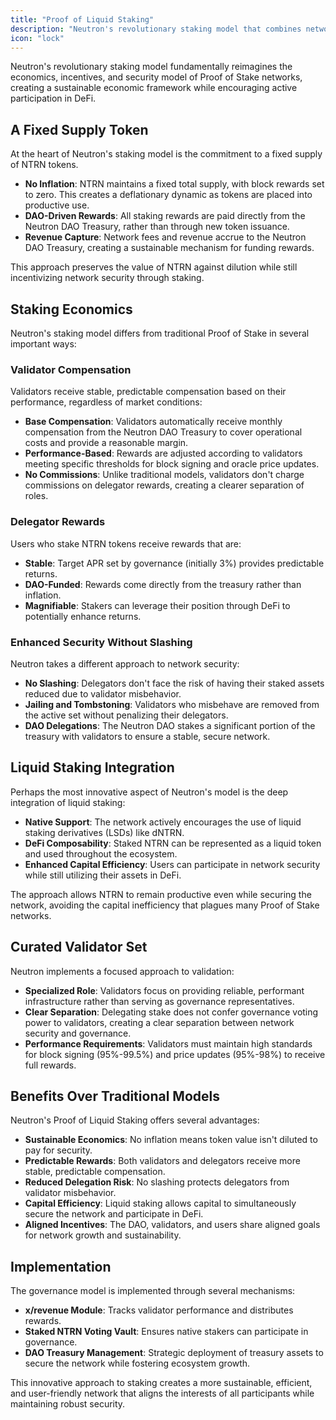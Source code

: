 ```yaml
---
title: "Proof of Liquid Staking"
description: "Neutron's revolutionary staking model that combines network security with DeFi capital efficiency"
icon: "lock"
---
```


Neutron's revolutionary staking model fundamentally reimagines the economics, incentives, and security model of Proof of Stake networks, creating a sustainable economic framework while encouraging active participation in DeFi.

## A Fixed Supply Token

At the heart of Neutron's staking model is the commitment to a fixed supply of NTRN tokens.

- **No Inflation**: NTRN maintains a fixed total supply, with block rewards set to zero. This creates a deflationary dynamic as tokens are placed into productive use.
- **DAO-Driven Rewards**: All staking rewards are paid directly from the Neutron DAO Treasury, rather than through new token issuance.
- **Revenue Capture**: Network fees and revenue accrue to the Neutron DAO Treasury, creating a sustainable mechanism for funding rewards.

This approach preserves the value of NTRN against dilution while still incentivizing network security through staking.

## Staking Economics

Neutron's staking model differs from traditional Proof of Stake in several important ways:

### Validator Compensation

Validators receive stable, predictable compensation based on their performance, regardless of market conditions:

- **Base Compensation**: Validators automatically receive monthly compensation from the Neutron DAO Treasury to cover operational costs and provide a reasonable margin.
- **Performance-Based**: Rewards are adjusted according to validators meeting specific thresholds for block signing and oracle price updates.
- **No Commissions**: Unlike traditional models, validators don't charge commissions on delegator rewards, creating a clearer separation of roles.

### Delegator Rewards

Users who stake NTRN tokens receive rewards that are:

- **Stable**: Target APR set by governance (initially 3%) provides predictable returns.
- **DAO-Funded**: Rewards come directly from the treasury rather than inflation.
- **Magnifiable**: Stakers can leverage their position through DeFi to potentially enhance returns.

### Enhanced Security Without Slashing

Neutron takes a different approach to network security:

- **No Slashing**: Delegators don't face the risk of having their staked assets reduced due to validator misbehavior.
- **Jailing and Tombstoning**: Validators who misbehave are removed from the active set without penalizing their delegators.
- **DAO Delegations**: The Neutron DAO stakes a significant portion of the treasury with validators to ensure a stable, secure network.

## Liquid Staking Integration

Perhaps the most innovative aspect of Neutron's model is the deep integration of liquid staking:

- **Native Support**: The network actively encourages the use of liquid staking derivatives (LSDs) like dNTRN.
- **DeFi Composability**: Staked NTRN can be represented as a liquid token and used throughout the ecosystem.
- **Enhanced Capital Efficiency**: Users can participate in network security while still utilizing their assets in DeFi.

The approach allows NTRN to remain productive even while securing the network, avoiding the capital inefficiency that plagues many Proof of Stake networks.

## Curated Validator Set

Neutron implements a focused approach to validation:

- **Specialized Role**: Validators focus on providing reliable, performant infrastructure rather than serving as governance representatives.
- **Clear Separation**: Delegating stake does not confer governance voting power to validators, creating a clear separation between network security and governance.
- **Performance Requirements**: Validators must maintain high standards for block signing (95%-99.5%) and price updates (95%-98%) to receive full rewards.

## Benefits Over Traditional Models

Neutron's Proof of Liquid Staking offers several advantages:

- **Sustainable Economics**: No inflation means token value isn't diluted to pay for security.
- **Predictable Rewards**: Both validators and delegators receive more stable, predictable compensation.
- **Reduced Delegation Risk**: No slashing protects delegators from validator misbehavior.
- **Capital Efficiency**: Liquid staking allows capital to simultaneously secure the network and participate in DeFi.
- **Aligned Incentives**: The DAO, validators, and users share aligned goals for network growth and sustainability.

## Implementation

The governance model is implemented through several mechanisms:

- **x/revenue Module**: Tracks validator performance and distributes rewards.
- **Staked NTRN Voting Vault**: Ensures native stakers can participate in governance.
- **DAO Treasury Management**: Strategic deployment of treasury assets to secure the network while fostering ecosystem growth.

This innovative approach to staking creates a more sustainable, efficient, and user-friendly network that aligns the interests of all participants while maintaining robust security. 